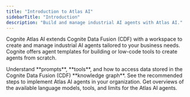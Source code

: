 ```yaml
---
title: "Introduction to Atlas AI"
sidebarTitle: "Introduction"
description: "Build and manage industrial AI agents with Atlas AI."
---
```


Cognite Atlas AI extends Cognite Data Fusion (CDF) with a workspace to create and manage industrial AI agents tailored to your business needs. Cognite offers agent templates for building or low-code tools to create agents from scratch.

<CardGroup cols={2}>
  <Card title="About Atlas AI agents" icon="sparkles" href="/cdf/atlas_ai/concepts/overview">
    Understand **prompts**, **tools**, and how to access data stored in the Cognite Data Fusion (CDF) **knowledge graph**.
  </Card>
  <Card title="Implementing Atlas AI agents" icon="sparkles" href="/cdf/atlas_ai/guides/atlas_ai_agent_building">
    See the recommended steps to implement Atlas AI agents in your organization.
  </Card>
  <Card title="Reference information" icon="sparkles" iconType="sharp-solid" href="/cdf/atlas_ai/references/">
    Get overviews of the available language models, tools, and limits for the Atlas AI agents.
  </Card>
</CardGroup>